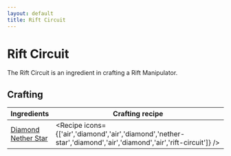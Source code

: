 ```yaml
---
layout: default
title: Rift Circuit
---
```



Rift Circuit
===================

The Rift Circuit is an ingredient in crafting a Rift Manipulator.

## Crafting

| Ingredients | Crafting recipe |
| ----------- | --------------- |
| [Diamond](https://minecraft.wiki/w/Diamond)<br/>[Nether Star](https://minecraft.wiki/w/Nether_Star) | <Recipe icons={['air','diamond','air','diamond','nether-star','diamond','air','diamond','air','rift-circuit']} /> |
